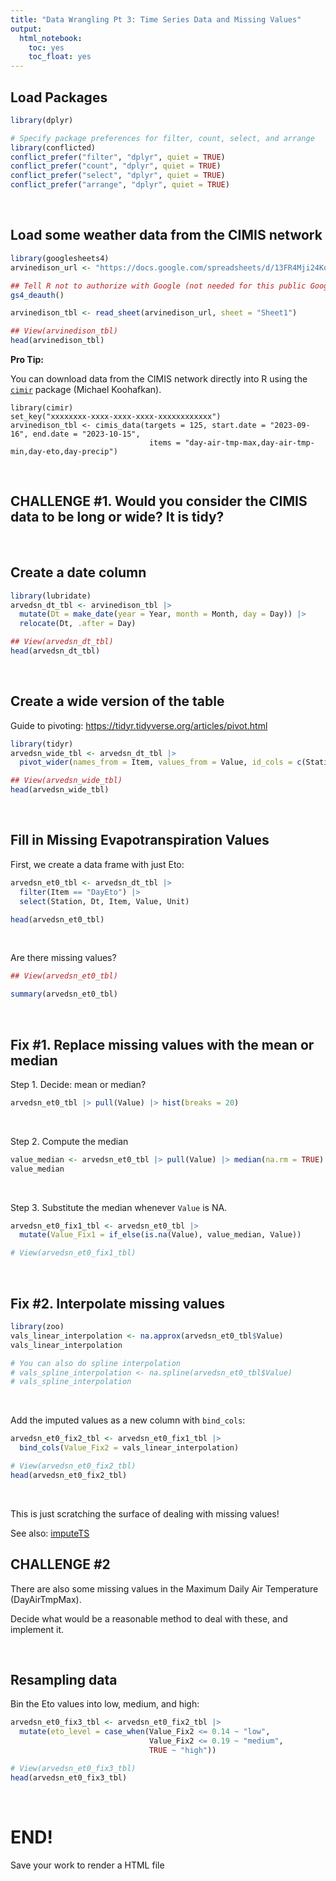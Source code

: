 ```yaml
---
title: "Data Wrangling Pt 3: Time Series Data and Missing Values"
output: 
  html_notebook:
    toc: yes
    toc_float: yes
---
```


## Load Packages 

```r
library(dplyr)

# Specify package preferences for filter, count, select, and arrange
library(conflicted)
conflict_prefer("filter", "dplyr", quiet = TRUE)
conflict_prefer("count", "dplyr", quiet = TRUE)
conflict_prefer("select", "dplyr", quiet = TRUE)
conflict_prefer("arrange", "dplyr", quiet = TRUE)
```

\

## Load some weather data from the CIMIS network

```r
library(googlesheets4)
arvinedison_url <- "https://docs.google.com/spreadsheets/d/13FR4Mji24KqZmLqK_BiLKew8nN4MbCdh1KpzT54hH4M/"

## Tell R not to authorize with Google (not needed for this public Google Sheet)
gs4_deauth()

arvinedison_tbl <- read_sheet(arvinedison_url, sheet = "Sheet1")

## View(arvinedison_tbl)
head(arvinedison_tbl)
```

**Pro Tip:**

You can download data from the CIMIS network directly into R using the [`cimir`](https://cran.r-project.org/package=cimir) package (Michael Koohafkan).

```
library(cimir)
set_key("xxxxxxxx-xxxx-xxxx-xxxx-xxxxxxxxxxxx")
arvinedison_tbl <- cimis_data(targets = 125, start.date = "2023-09-16", end.date = "2023-10-15",
                               items = "day-air-tmp-max,day-air-tmp-min,day-eto,day-precip")
```

\

## CHALLENGE #1. Would you consider the CIMIS data to be long or wide? It is tidy?

\

## Create a date column

```r
library(lubridate)
arvedsn_dt_tbl <- arvinedison_tbl |> 
  mutate(Dt = make_date(year = Year, month = Month, day = Day)) |> 
  relocate(Dt, .after = Day)

## View(arvedsn_dt_tbl)
head(arvedsn_dt_tbl)
```

\

## Create a wide version of the table

Guide to pivoting: <https://tidyr.tidyverse.org/articles/pivot.html>

```r
library(tidyr)
arvedsn_wide_tbl <- arvedsn_dt_tbl |> 
  pivot_wider(names_from = Item, values_from = Value, id_cols = c(Station, Dt))

## View(arvedsn_wide_tbl)
head(arvedsn_wide_tbl)
```

\

## Fill in Missing Evapotranspiration Values

First, we create a data frame with just Eto:

```r
arvedsn_et0_tbl <- arvedsn_dt_tbl |> 
  filter(Item == "DayEto") |> 
  select(Station, Dt, Item, Value, Unit)

head(arvedsn_et0_tbl)
```

\

Are there missing values?

```r
## View(arvedsn_et0_tbl)

summary(arvedsn_et0_tbl)
```

\

## Fix #1. Replace missing values with the mean or median

Step 1. Decide: mean or median?

```r
arvedsn_et0_tbl |> pull(Value) |> hist(breaks = 20)
```

\

Step 2. Compute the median

```r
value_median <- arvedsn_et0_tbl |> pull(Value) |> median(na.rm = TRUE)
value_median
```

\

Step 3. Substitute the median whenever `Value` is NA.

```r
arvedsn_et0_fix1_tbl <- arvedsn_et0_tbl |> 
  mutate(Value_Fix1 = if_else(is.na(Value), value_median, Value))

# View(arvedsn_et0_fix1_tbl) 
```

\

## Fix #2. Interpolate missing values

```r
library(zoo)
vals_linear_interpolation <- na.approx(arvedsn_et0_tbl$Value)
vals_linear_interpolation

# You can also do spline interpolation
# vals_spline_interpolation <- na.spline(arvedsn_et0_tbl$Value)
# vals_spline_interpolation
```
\

Add the imputed values as a new column with `bind_cols`:

```r
arvedsn_et0_fix2_tbl <- arvedsn_et0_fix1_tbl |> 
  bind_cols(Value_Fix2 = vals_linear_interpolation)

# View(arvedsn_et0_fix2_tbl)
head(arvedsn_et0_fix2_tbl)
```

\

This is just scratching the surface of dealing with missing values! 

See also: [imputeTS](https://steffenmoritz.github.io/imputeTS/) 

## CHALLENGE #2

There are also some missing values in the Maximum Daily Air Temperature (DayAirTmpMax). 

Decide what would be a reasonable method to deal with these, and implement it.

\

## Resampling data

Bin the Eto values into low, medium, and high:

```r
arvedsn_et0_fix3_tbl <- arvedsn_et0_fix2_tbl |> 
  mutate(eto_level = case_when(Value_Fix2 <= 0.14 ~ "low",
                               Value_Fix2 <= 0.19 ~ "medium",
                               TRUE ~ "high"))

# View(arvedsn_et0_fix3_tbl)
head(arvedsn_et0_fix3_tbl)
```

\

# END!

Save your work to render a HTML file



